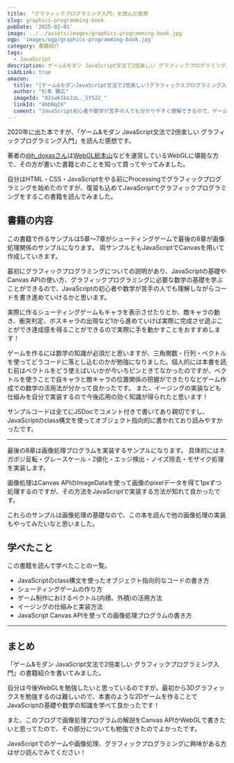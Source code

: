 ```yaml
---
title: 「グラフィックプログラミング入門」を読んだ感想
slug: graphics-programming-book
pubDate: '2025-02-01'
image: ../../assets/images/graphics-programming-book.jpg
ogp: 'images/ogp/graphics-programming-book.jpg'
category: 書籍紹介
tags:
  - JavaScript
description: ゲーム&モダン JavaScript文法で2倍楽しい グラフィックプログラミング入門を読んだ感想です。
isAdLink: true
amazon:
  title: "[ゲーム&モダンJavaScript文法で2倍楽しい]グラフィックスプログラミング入門 ——リアルタイムに動く画面を描く。プログラマー直伝の基本 (WEB+DB PRESS plus)"
  author: "杉本 雅広"
  imageId: "81swk1bs2zL._SY522_"
  linkId: "4hbNqIX"
  coment: "JavaScript初心者や数学が苦手の人でも分かりやすく理解できるので、ゲームや画像処理、グラフィックプログラミングに興味がある方におすすめです。"
---
```


2020年に出た本ですが、「ゲーム&モダン JavaScript文法で2倍楽しい グラフィックプログラミング入門」を読んだ感想です。

著者の[@h_doxasさん](https://x.com/h_doxas)は[WebGL総本山](https://webgl.souhonzan.org/)などを運営しているWebGLに堪能な方で、その方が書いた書籍とのことを知って買ってやってみました。

自分はHTML・CSS・JavaScriptをやる前にProcessingでグラフィックプログラミングを始めたのですが、復習も込めてJavaScriptでグラフィックプログラミングをするこの書籍を読んでみました。

<AmazonLink imageId="81swk1bs2zL._SY522_" linkId="4hbNqIX" title="[ゲーム&モダンJavaScript文法で2倍楽しい]グラフィックスプログラミング入門 ——リアルタイムに動く画面を描く。プログラマー直伝の基本 (WEB+DB PRESS plus)" author="杉本 雅広"/>

## 書籍の内容

この書籍で作るサンプルは5章〜7章がシューティングゲームで最後の8章が画像処理関係のサンプルになります。
両サンプルともJavaScriptでCanvasを用いて作成していきます。

最初にグラフィックプログラミングについての説明があり、JavaScriptの基礎やCanvas APIの使い方、グラフィックプログラミングに必要な数学の基礎を学ぶことができるので、JavaScriptの初心者や数学が苦手の人でも理解しながらコードを書き進めていけるかと思います。

実際に作るシューティングゲームもキャラを表示させたりとか、敵キャラの動き、衝突判定、ボスキャラの出現など1から進めていけば実際に完成させ遊ぶことができ達成感を得ることができるので実際に手を動かすことをおすすめします！

ゲームを作るには数学の知識が必須だと思いますが、三角関数・行列・ベクトルを使ってどうコードに落とし込むのかが勉強になりました。個人的には本書を読む前はベクトルをどう使えばいいかが今いちピンときてなかったのですが、ベクトルを使うことで自キャラと敵キャラの位置関係の把握ができたりなどゲーム作成での数学の活用法が分かって良かったです。
また、イージングの実装なども仕組みを自分で実装するので今後応用の効く知識が得られたと思います！

サンプルコードは全てにJSDocでコメント付きで書いてあり親切ですし、JavaScriptのclass構文を使ってオブジェクト指向的に書かれており読みやすかったです。

---

最後の8章は画像処理プログラムを実装するサンプルになります。
具体的にはネガポジ反転・グレースケール・2値化・エッジ検出・ノイズ除去・モザイク処理を実装します。

画像処理はCanvas APIのImageDataを使って画像のpixelデータを得て1pxずつ処理するのですが、その方法をJavaScriptで実装する方法が知れて良かったです。

これらのサンプルは画像処理の基礎なので、この本を読んで他の画像処理の実装もやってみたいなと思いました。

## 学べたこと

この書籍を読んで学べたことの一覧。

- JavaScriptのclass構文を使ったオブジェクト指向的なコードの書き方
- シューティングゲームの作り方
- ゲーム制作におけるベクトル(内積、外積)の活用方法
- イージングの仕組みと実装方法
- JavaScript Canvas APIを使っての画像処理プログラムの書き方

---

## まとめ

「ゲーム&モダン JavaScript文法で2倍楽しい グラフィックプログラミング入門」の書籍紹介を書いてみました。

自分は今後WebGLを勉強したいと思っているのですが、最初から3Dグラフィックスを勉強するのは難しいので、本書のような2Dゲームを作ることでJavaScriptの基礎や数学の知識を学べて良かったです！

また、このブログで画像処理プログラムの解説をCanvas APIかWebGLで書きたいと思ってたので、その部分についても勉強できたのでよかったです。

JavaScriptでのゲームや画像処理、グラフィックプログラミングに興味がある方はぜひ読んでみてください！